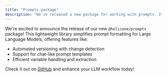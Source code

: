 ```yaml
---
title: "Prompts package"
description: "We've released a new package for working with prompts. It's a collection of tools for working with prompts."
---
```


We're excited to announce the release of our new `@helicone/prompts` package! This lightweight library simplifies prompt formatting for Large Language Models, offering features like:

- Automated versioning with change detection
- Support for chat-like prompt templates
- Efficient variable handling and extraction

Check it out on [GitHub](https://github.com/Helicone/prompts) and enhance your LLM workflow today!
